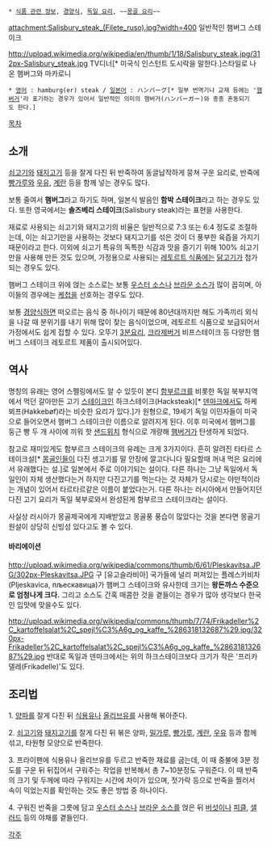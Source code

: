  * [[식품 관련 정보]], [[경양식]], [[독일 요리]], ~~[[몽골 요리]]~~

attachment:Salisbury_steak_(Filete_ruso).jpg?width=400
일반적인 햄버그 스테이크

http://upload.wikimedia.org/wikipedia/en/thumb/1/18/Salisbury_steak.jpg/312px-Salisbury_steak.jpg TV디너[* 미국식 인스턴트 도시락을 말한다.]스타일로 나온 햄버그와 마카로니

 * [[영어]] : hamburg(er) steak / [[일본어]] : ハンバーグ[* 일부 번역기나 교재 등에는 '[[햄버거]]'라 표기하는 경우가 있어서 일반적인 의미의 햄버거(ハンバーガー)와 종종 혼동되기도 한다.]

[[목차]]
== 소개 ==
[[쇠고기]]와 [[돼지고기]] 등을 잘게 다진 뒤 반죽하여 동글납작하게 뭉쳐 구운 요리로, 반죽에 [[빵가루]]와 [[우유]], [[달걀|계란]] 등을 함께 넣는 경우도 많다.

보통 줄여서 '''햄버그'''라고 하기도 하며, 일본식 발음인 '''함박 스테이크'''라고 하는 경우도 있다. 또한 영국에서는 '''솔즈베리 스테이크'''(Salisbury steak)라는 표현을 사용한다.

재료로 사용되는 쇠고기와 돼지고기의 비율은 일반적으로 7:3 또는 6:4 정도로 조절하는데, 이는 쇠고기만을 사용하는 것보다 돼지고기를 섞은 것이 더 풍부한 육즙을 가지기 때문이라고 한다. 이외에 쇠고기 특유의 독특한 식감과 맛을 즐기기 위해 100% 쇠고기만을 사용해 만든 것도 있으며, 가정용으로 사용되는 [[레토르트 식품]]에는 [[닭고기]]가 첨가되는 경우도 있다.

햄버그 스테이크 위에 얹는 소스로는 보통 [[우스터 소스]]나 [[브라운 소스]]가 많이 꼽히며, 아이들의 경우에는 [[케첩]]을 선호하는 경우도 있다.

보통 [[경양식]]하면 떠오르는 음식 중 하나이기 때문에 80년대까지만 해도 가족끼리 외식을 나갈 때 분위기를 내기 위해 많이 찾는 음식이었으며, 레토르트 식품으로 보급되어서 가정에서도 쉽게 접할 수 있다. 오뚜기 [[3분요리]], [[크라제버거]] 비프스테이크 등 다양한 햄버그 스테이크 레토르트 제품이 출시되어있다.
== 역사 ==
명칭의 유래는 영어 스펠링에서도 알 수 있듯이 본디 [[함부르크]]를 비롯한 독일 북부지역에서 먹던 갈아만든 고기 [[스테이크]]인 하크스테이크(Hacksteak)[* [[덴마크]]에서도 하케뵈프(Hakkebøf)라는 비슷한 요리가 있다.]가 원형으로, 19세기 독일 이민자들이 미국으로 들어오면서 햄버그 스테이크란 이름으로 알려지게 된다. 이후 미국에서 햄버그를 둥근 빵 두 개 사이에 끼워 핫 [[샌드위치]] 형식으로 개량해 [[햄버거]]가 탄생하게 되었다.

참고로 재미있게도 함부르크 스테이크의 유례는 크게 3가지이다.
흔히 알려진 타타르 스테이크설[* [[몽골]]인들이 다진 생고기를 말 안장에 깔고다니다 필요할때 꺼내 먹은 요리에서 유래했다는 설.]로 일본에서 주로 이야기되는 설이다.
다른 하나는 그냥 독일에서 독일인이 자체 생산했다는거 하지만 다진고기를 먹는다는 것 자체가 당시로는 야만적이라는 개념이 있어서 타르타르같은 이름이 붙었다는거.
다른 하나는 러시아에서 만들어지던 다진 고기 요리가 독일 북부로와서 완성된게 함부르크 스테이크라는 설이다.

사실상 러시아가 몽골제국에게 지배받았고 몽골풍 풍습이 많았다는 것을 본다면 몽골기원설이 상당히 신빙성 있다고도 볼 수 있다. 
==== 바리에이션 ====
http://upload.wikimedia.org/wikipedia/commons/thumb/6/61/Pleskavitsa.JPG/302px-Pleskavitsa.JPG 구 [유고슬라비아] 국가들에 널리 퍼져있는 플례스카비차(Pljeskavica, пљескавица)가 햄버그 스테이크와 유사한데 크기는 '''왕돈까스 수준으로 엄청나게 크다.''' 그리고 소스도 간혹 매콤한 것을 곁들이는 경우가 많아 생각보다 한국인 입맛에 맞을수도 있다.

http://upload.wikimedia.org/wikipedia/commons/thumb/7/74/Frikadeller%2C_kartoffelsalat%2C_spejl%C3%A6g_og_kaffe_%286318132687%29.jpg/320px-Frikadeller%2C_kartoffelsalat%2C_spejl%C3%A6g_og_kaffe_%286318132687%29.jpg 반대로 독일과 덴마크에서는 위의 하크스테이크보다 크기가 작은 '프리카델레(Frikadelle)'도 있다.
== 조리법 ==
1. [[양파]]를 잘게 다진 뒤 [[식용유]]나 [[올리브유]]를 사용해 볶아준다.

2. [[쇠고기]]와 [[돼지고기]]를 잘게 다진 뒤 볶은 양파, [[밀가루]], [[빵가루]], [[계란]], [[우유]] 등과 함께 섞고, 타원형 모양으로 반죽한다.

3. 프라이팬에 식용유나 올리브유를 두르고 반죽한 재료를 굽는데, 이 때 중불에 3분 정도를 구운 뒤 뒤집어서 구워주는 작업을 반복해서 총 7~10분정도 구워준다. 이 때 반죽의 크기 및 두께에 따라 구워지는 시간에 차이가 있으며, 젓가락 등으로 반죽을 찔러서 속이 익었는지를 확인하는 것도 좋은 방법 중 하나이다.

4. 구워진 반죽을 그릇에 담고 [[우스터 소스]]나 [[브라운 소스]]를 얹은 뒤 [[버섯]]이나 [[피클]], [[샐러드]] 등의 야채를 곁들인다.

[[각주]]
